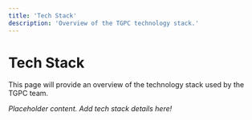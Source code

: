 ```yaml
---
title: 'Tech Stack'
description: 'Overview of the TGPC technology stack.'
---
```


# Tech Stack

This page will provide an overview of the technology stack used by the TGPC team.

_Placeholder content. Add tech stack details here!_ 